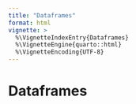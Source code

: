 ```yaml
---
title: "Dataframes"
format: html
vignette: >
  %\VignetteIndexEntry{Dataframes}
  %\VignetteEngine{quarto::html}
  %\VignetteEncoding{UTF-8}
---
```


# Dataframes


